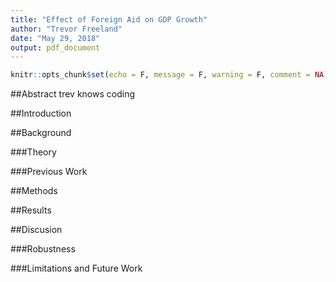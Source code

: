 ```yaml
---
title: "Effect of Foreign Aid on GDP Growth"
author: "Trevor Freeland"
date: "May 29, 2018"
output: pdf_document
---
```


```r
knitr::opts_chunk$set(echo = F, message = F, warning = F, comment = NA)
```

##Abstract
trev knows coding

##Introduction

##Background

###Theory

###Previous Work

##Methods

##Results

##Discusion

###Robustness

###Limitations and Future Work
